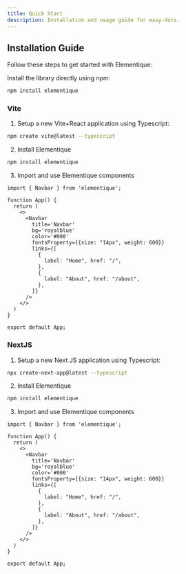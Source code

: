 ```yaml
---
title: Quick Start
description: Installation and usage guide for easy-docs.
---
```


## Installation Guide

Follow these steps to get started with Elementique:

Install the library directly using npm:
```bash
npm install elementique
```


### Vite

1. Setup a new Vite+React application using Typescript:
  ```bash
  npm create vite@latest --typescript
  ```

2. Install Elementique
  ```bash
  npm install elementique
  ```

3. Import and use Elementique components
  ```tsx
  import { Navbar } from 'elementique';

  function App() {
    return (
      <>
        <Navbar 
          title='Navbar' 
          bg='royalblue' 
          color='#000' 
          fontsProperty={{size: "14px", weight: 600}} 
          links={[
            {
              label: "Home", href: "/",
            },
            {
              label: "About", href: "/about",
            },
          ]} 
        />
      </>
    )
  }

  export default App;
  ```

### NextJS

1. Setup a new Next JS application using Typescript:
  ```bash
  npx create-next-app@latest --typescript
  ```

2. Install Elementique
  ```bash
  npm install elementique
  ```


3. Import and use Elementique components
  ```tsx
  import { Navbar } from 'elementique';

  function App() {
    return (
      <>
        <Navbar 
          title='Navbar' 
          bg='royalblue' 
          color='#000' 
          fontsProperty={{size: "14px", weight: 600}} 
          links={[
            {
              label: "Home", href: "/",
            },
            {
              label: "About", href: "/about",
            },
          ]} 
        />
      </>
    )
  }

  export default App;
  ```
